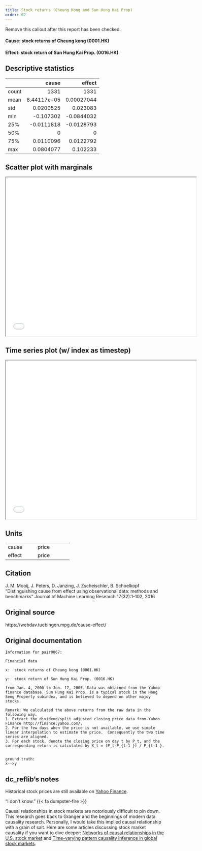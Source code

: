 ```yaml
---
title: Stock returns (Cheung Kong and Sun Hung Kai Prop)
order: 62
---
```


::: {.callout-important title="Auto-generated w/o Check"}
Remove this callout after this report has been checked.
:::

#### **Cause**: stock returns of Cheung kong (0001.HK)
#### **Effect**: stock return of Sun Hung Kai Prop. (0016.HK)

## Descriptive statistics
|       |          cause |        effect |
|:------|---------------:|--------------:|
| count | 1331           | 1331          |
| mean  |    8.44117e-05 |    0.00027044 |
| std   |    0.0200525   |    0.023083   |
| min   |   -0.107302    |   -0.0844032  |
| 25%   |   -0.0111818   |   -0.0128793  |
| 50%   |    0           |    0          |
| 75%   |    0.0110096   |    0.0122792  |
| max   |    0.0804077   |    0.102233   |

## Scatter plot with marginals

```{=html}
<iframe width=600 height=500 src="plots/scatter_0067.html"></iframe>
```

## Time series plot (w/ index as timestep)

```{=html}
<iframe width=600 height=500 src="plots/series_0067.html"></iframe>
```

## Units
+----------+-----------------+
| cause    | price           |
+----------+-----------------+
| effect   | price           |
+----------+-----------------+


## Citation
J. M. Mooij, J. Peters, D. Janzing, J. Zscheischler, B. Schoelkopf
"Distinguishing cause from effect using observational data: methods and benchmarks"
Journal of Machine Learning Research 17(32):1-102, 2016

## Original source
https://webdav.tuebingen.mpg.de/cause-effect/

## Original documentation
```
Information for pair0067:

Financial data

x:	stock returns of Cheung kong (0001.HK)

y:	stock return of Sun Hung Kai Prop. (0016.HK)

from Jan. 4, 2000 to Jun. 17, 2005. Data was obtained from the Yahoo finance database. Sun Hung Kai Prop. is a typical stock in the Hang Seng Property subindex, and is believed to depend on other majoy stocks.

Remark: We calculated the above returns from the raw data in the following way.
1. Extract the dividend/split adjusted closing price data from Yahoo Finance http://finance.yahoo.com/.
2. For the few days when the price is not available, we use simple linear interpolation to estimate the price.  Consequently the two time series are aligned.
3. For each stock, denote the closing price on day t by P_t, and the corresponding return is calculated by X_t = (P_t-P_{t-1 }) / P_{t-1 }.


ground truth:
x-->y

```


## dc_reflib's notes
Historical stock prices are still available on [Yahoo Finance](https://finance.yahoo.com/quote/HSBC?p=HSBC&.tsrc=fin-srch).

::: {.callout-note title="Operational Causality"}
"I don't know." {{< fa dumpster-fire >}} 

Causal relationships in stock markets are notoriously difficult to pin down. This research goes back to Granger and the beginnings of modern data causality research. Personally, I would take this implied causal relationship with a grain of salt. Here are some articles discussing stock market causality if you want to dive deeper: [Networks of causal relationships in the U.S. stock market](https://www.degruyter.com/document/doi/10.1515/demo-2022-0110/html?lang=en) and [Time-varying pattern causality inference in global stock markets](https://www.sciencedirect.com/science/article/abs/pii/S1057521921001423).
:::